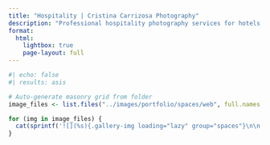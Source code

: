 ```yaml
---
title: "Hospitality | Cristina Carrizosa Photography"
description: "Professional hospitality photography services for hotels, restaurants, and luxury accommodations in Richmond, VA and San Francisco Bay Area by Cristina Carrizosa."
format:
  html:
    lightbox: true
    page-layout: full
---
```


::: {.masonry-grid}
```r
#| echo: false
#| results: asis

# Auto-generate masonry grid from folder
image_files <- list.files("../images/portfolio/spaces/web", full.names = TRUE, pattern = "\\.(jpg|jpeg|png|webp|gif)$")

for (img in image_files) {
  cat(sprintf('![](%s){.gallery-img loading="lazy" group="spaces"}\n\n', img))
}
```
:::
